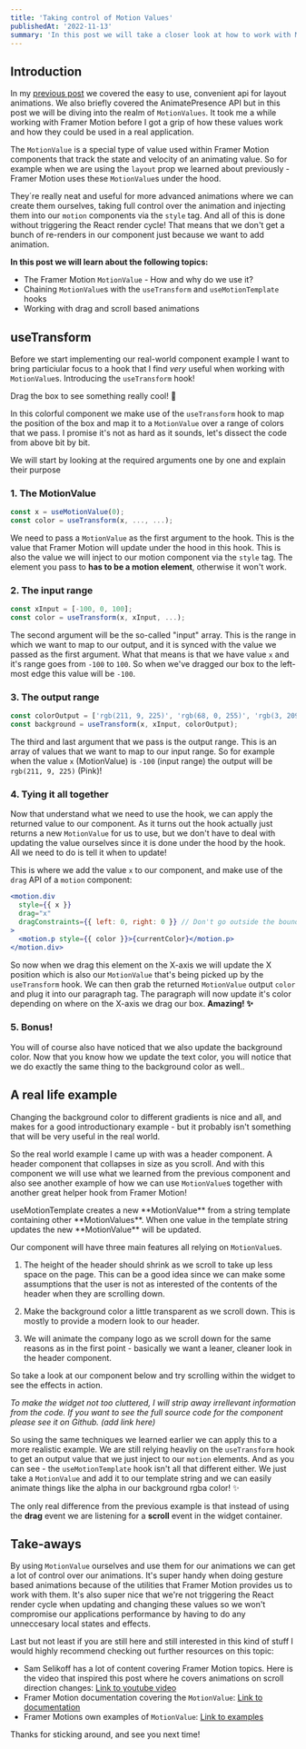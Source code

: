 ```yaml
---
title: 'Taking control of Motion Values'
publishedAt: '2022-11-13'
summary: 'In this post we will take a closer look at how to work with Motion values from Framer Motion'
---
```


## Introduction

In my <a href="https://www.niklasalbinsson.dev/blog/layout-animations" target="_blank">previous post</a> we covered the easy to use, convenient api for layout animations. We also briefly covered the AnimatePresence API but in this post we will be diving into the realm of `MotionValues`. It took me a while working with Framer Motion before I got a grip of how these values work and how they could be used in a real application.

The `MotionValue` is a special type of value used within Framer Motion components that track the state and velocity of an animating value. So for example when we are using the `layout` prop we learned about previously - Framer Motion uses these `MotionValue`s under the hood.

They´re really neat and useful for more advanced animations where we can create them ourselves, taking full control over the animation and injecting them into our `motion` components via the `style` tag. And all of this is done without triggering the React render cycle! That means that we don't get a bunch of re-renders in our component just because we want to add animation.

**In this post we will learn about the following topics:**

- The Framer Motion `MotionValue` - How and why do we use it?
- Chaining `MotionValue`s with the `useTransform` and `useMotionTemplate` hooks
- Working with drag and scroll based animations

## useTransform

Before we start implementing our real-world component example I want to bring particiular focus to a hook that I find _very_ useful when working with `MotionValue`s. Introducing the `useTransform` hook!

Drag the box to see something really cool! 🎨

<UseTransformWidget />

In this colorful component we make use of the `useTransform` hook to map the position of the box and map it to a `MotionValue` over a range of colors that we pass. I promise it's not as hard as it sounds, let's dissect the code from above bit by bit.

We will start by looking at the required arguments one by one and explain their purpose

### 1. The MotionValue

```jsx
const x = useMotionValue(0);
const color = useTransform(x, ..., ...);
```

We need to pass a `MotionValue` as the first argument to the hook. This is the value that Framer Motion will update under the hood in this hook. This is also the value we will inject to our motion component via the `style` tag. The element you pass to **has to be a motion element**, otherwise it won't work.

### 2. The input range

```jsx
const xInput = [-100, 0, 100];
const color = useTransform(x, xInput, ...);
```

The second argument will be the so-called "input" array. This is the range in which we want to map to our output, and it is synced with the value we passed as the first argument. What that means is that we have value `x` and it's range goes from `-100` to `100`. So when we've dragged our box to the left-most edge this value will be `-100`.

### 3. The output range

```jsx
const colorOutput = ['rgb(211, 9, 225)', 'rgb(68, 0, 255)', 'rgb(3, 209, 0)'];
const background = useTransform(x, xInput, colorOutput);
```

The third and last argument that we pass is the output range. This is an array of values that we want to map to our input range. So for example when the value `x` (MotionValue) is `-100` (input range) the output will be `rgb(211, 9, 225)` (Pink)!

### 4. Tying it all together

Now that understand what we need to use the hook, we can apply the returned value to our component. As it turns out the hook actually just returns a new `MotionValue` for us to use, but we don't have to deal with updating the value ourselves since it is done under the hood by the hook. All we need to do is tell it when to update!

This is where we add the value `x` to our component, and make use of the `drag` API of a `motion` component:

```jsx
<motion.div
  style={{ x }}
  drag="x"
  dragConstraints={{ left: 0, right: 0 }} // Don't go outside the bounds of the element
>
  <motion.p style={{ color }}>{currentColor}</motion.p>
</motion.div>
```

So now when we drag this element on the X-axis we will update the X position which is also our `MotionValue` that's being picked up by the `useTransform` hook. We can then grab the returned `MotionValue` output `color` and plug it into our paragraph tag. The paragraph will now update it's color depending on where on the X-axis we drag our box. **Amazing! ✨**

### 5. Bonus!

You will of course also have noticed that we also update the background color. Now that you know how we update the text color, you will notice that we do exactly the same thing to the background color as well..

## A real life example

Changing the background color to different gradients is nice and all, and makes for a good introductionary example - but it probably isn't something that will be very useful in the real world.

So the real world example I came up with was a header component. A header component that collapses in size as you scroll. And with this component we will use what we learned from the previous component and also see another example of how we can use `MotionValue`s together with another great helper hook from Framer Motion!

<Aside>
  useMotionTemplate creates a new **MotionValue** from a string template
  containing other **MotionValues**. When one value in the template string
  updates the new **MotionValue** will be updated.
</Aside>

Our component will have three main features all relying on `MotionValue`s.

1. The height of the header should shrink as we scroll to take up less space on the page. This can be a good idea since we can make some assumptions that the user is not as interested of the contents of the header when they are scrolling down.

2. Make the background color a little transparent as we scroll down. This is mostly to provide a modern look to our header.

3. We will animate the company logo as we scroll down for the same reasons as in the first point - basically we want a leaner, cleaner look in the header component.

So take a look at our component below and try scrolling within the widget to see the effects in action.

_To make the widget not too cluttered, I will strip away irrellevant information from the code. If you want to see the full source code for the component please see it on Github. (add link here)_

<CollapsingHeaderWidget />

So using the same techniques we learned earlier we can apply this to a more realistic example. We are still relying heavliy on the `useTransform` hook to get an output value that we just inject to our `motion` elements. And as you can see - the `useMotionTemplate` hook isn't all that different either. We just take a `MotionValue` and add it to our template string and we can easily animate things like the alpha in our background rgba color! ✨

The only real difference from the previous example is that instead of using the **drag** event we are listening for a **scroll** event in the widget container.

## Take-aways

By using `MotionValue` ourselves and use them for our animations we can get a lot of control over our animations. It's super handy when doing gesture based animations because of the utilities that Framer Motion provides us to work with them. It's also super nice that we're not triggering the React render cycle when updating and changing these values so we won't compromise our applications performance by having to do any unneccesary local states and effects.

Last but not least if you are still here and still interested in this kind of stuff I would highly recommend checking out further resources on this topic:

- Sam Selikoff has a lot of content covering Framer Motion topics. Here is the video that inspired this post where he covers animations on scroll direction changes: <a href="https://www.youtube.com/watch?v=SLOBjhSJCi0" target="_blank">Link to youtube video</a>
- Framer Motion documentation covering the `MotionValue`: <a href="https://www.framer.com/docs/motionvalue/" target="_blank">Link to documentation</a>
- Framer Motions own examples of `MotionValue`: <a href="https://www.framer.com/docs/examples/#motionvalues" target="_blank">Link to examples</a>

Thanks for sticking around, and see you next time!
